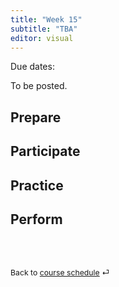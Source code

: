 ```yaml
---
title: "Week 15"
subtitle: "TBA"
editor: visual
---
```


::: callout-important
Due dates:
:::

To be posted.

## Prepare

## Participate

## Practice

## Perform

<br><br>

::: {style="font-size: 0.875em;"}
Back to [course schedule](/ "Course schedule") ⏎
:::
